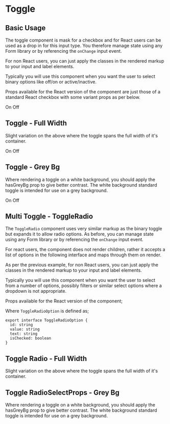 
<Meta title="Toggle" component={Toggle} />

# Toggle

## Basic Usage

The toggle component is mask for a checkbox and for React users can be used as a drop in for this input type. You therefore manage state using any Form library or by referencing the `onChange` input event.

For non React users, you can just apply the classes in the rendered markup to your input and label elements.

Typically you will use this component when you want the user to select binary options like off/on or active/inactive.

Props available for the React version of the component are just those of a standard React checkbox with some variant props as per below.

<ArgsTable of={Toggle} />

<Canvas>
  <Story name="Basic Usage">
    <Toggle id="my-cool-toggle">
      <ElToggleItem>On</ElToggleItem>
      <ElToggleItem>Off</ElToggleItem>
    </Toggle>
  </Story>
</Canvas>

<RenderHtmlMarkup component="Toggle" story="Basic Usage" />

## Toggle - Full Width

Slight variation on the above where the toggle spans the full width of it's container.

<Canvas>
  <Story name="Toggle - Full Width">
    <Toggle id="my-cool-toggle-variants" isFullWidth>
      <ElToggleItem>On</ElToggleItem>
      <ElToggleItem>Off</ElToggleItem>
    </Toggle>
  </Story>
</Canvas>

<RenderHtmlMarkup component="Toggle" story="Toggle - Full Width" />

## Toggle - Grey Bg

Where rendering a toggle on a white background, you should apply the hasGreyBg prop to give better contrast. The white background standard toggle is intended for use on a grey background.

<Canvas>
  <Story name="Toggle - Grey Bg">
    <Toggle id="my-cool-toggle-variants" hasGreyBg>
      <ElToggleItem>On</ElToggleItem>
      <ElToggleItem>Off</ElToggleItem>
    </Toggle>
  </Story>
</Canvas>

<RenderHtmlMarkup component="Toggle" story="Toggle - Grey Bg" />

## Multi Toggle - ToggleRadio

The `ToggleRadio` component uses very similar markup as the binary toggle but expands it to allow radio options. As before, you can manage state using any Form library or by referencing the `onChange` input event.

For react users, the component does not render children, rather it accepts a list of options in the following interface and maps through them on render.

As per the previous example, for non React users, you can just apply the classes in the rendered markup to your input and label elements.

Typically you will use this component when you want the user to select from a number of options, possibly filters or similar select options where a dropdown is not appropriate.

Props available for the React version of the component;

<ArgsTable of={ToggleRadio} />

Where `ToggleRadioOption` is defined as;

```tsx
export interface ToggleRadioOption {
  id: string
  value: string
  text: string
  isChecked: boolean
}
```

<Canvas>
  <Story name="Toggle Radio - Default">
    <ToggleRadio
      name="my-cool-toggle-radio"
      options={[
        {
          id: 'option-1',
          value: 'option-1',
          text: 'Option 1',
          isChecked: true,
        },
        {
          id: 'option-2',
          value: 'option-2',
          text: 'Option 2',
          isChecked: false,
        },
        {
          id: 'option-3',
          value: 'option-3',
          text: 'Option 3',
          isChecked: false,
        },
      ]}
    />
  </Story>
</Canvas>

<RenderHtmlMarkup component="Toggle" story="Toggle Radio - Default" />

## Toggle Radio - Full Width

Slight variation on the above where the toggle spans the full width of it's container.

<Canvas>
  <Story name="Toggle Radio - Full Width">
    <ToggleRadio
      name="my-cool-toggle-radio-full-width"
      isFullWidth
      hasGreyBg
      options={[
        {
          id: 'option-1-fw',
          value: 'option-1-fw',
          text: 'Option 1',
          isChecked: true,
        },
        {
          id: 'option-2-fw',
          value: 'option-2-fw',
          text: 'Option 2',
          isChecked: false,
        },
        {
          id: 'option-3-fw',
          value: 'option-3-fw',
          text: 'Option 3',
          isChecked: false,
        },
      ]}
    />
  </Story>
</Canvas>

<RenderHtmlMarkup component="Toggle" story="Toggle Radio - Full Width" />

## Toggle RadioSelectProps - Grey Bg

Where rendering a toggle on a white background, you should apply the hasGreyBg prop to give better contrast. The white background standard toggle is intended for use on a grey background.

<Canvas>
  <Story name="Toggle RadioSelectProps - Grey Bg">
    <ToggleRadio
      name="my-cool-toggle-radio-full-width"
      isFullWidth
      hasGreyBg
      options={[
        {
          id: 'option-1-fw',
          value: 'option-1-fw',
          text: 'Option 1',
          isChecked: true,
        },
        {
          id: 'option-2-fw',
          value: 'option-2-fw',
          text: 'Option 2',
          isChecked: false,
        },
        {
          id: 'option-3-fw',
          value: 'option-3-fw',
          text: 'Option 3',
          isChecked: false,
        },
      ]}
    />
  </Story>
</Canvas>

<RenderHtmlMarkup component="Toggle" story="Toggle RadioSelectProps - Grey Bg" />
